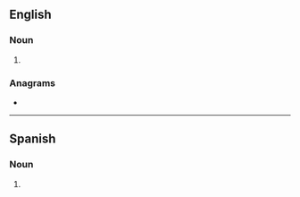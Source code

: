{{also|hold outs}}
==English==

===Noun===
{{head|en|noun form}}

# {{plural of|holdout|lang=en}}

===Anagrams===
* {{anagrams|en|a=dhloostu|holds out|outholds|sluthood}}

----

==Spanish==

===Noun===
{{head|es|noun form}}

# {{plural of|holdout|lang=es}}